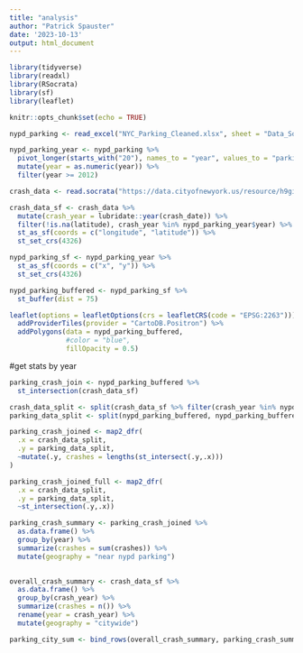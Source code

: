 ```yaml
---
title: "analysis"
author: "Patrick Spauster"
date: '2023-10-13'
output: html_document
---
```


```r

library(tidyverse)
library(readxl)
library(RSocrata)
library(sf)
library(leaflet)

knitr::opts_chunk$set(echo = TRUE)
```

```r

nypd_parking <- read_excel("NYC_Parking_Cleaned.xlsx", sheet = "Data_Sort")

nypd_parking_year <- nypd_parking %>% 
  pivot_longer(starts_with("20"), names_to = "year", values_to = "parking status") %>% 
  mutate(year = as.numeric(year)) %>% 
  filter(year >= 2012)

```

```r
crash_data <- read.socrata("https://data.cityofnewyork.us/resource/h9gi-nx95.csv?$where=crash_date > '2006-12-31T00:00:00.000'")

crash_data_sf <- crash_data %>% 
  mutate(crash_year = lubridate::year(crash_date)) %>% 
  filter(!is.na(latitude), crash_year %in% nypd_parking_year$year) %>% 
  st_as_sf(coords = c("longitude", "latitude")) %>% 
  st_set_crs(4326)
```

```r
nypd_parking_sf <- nypd_parking_year %>% 
  st_as_sf(coords = c("x", "y")) %>% 
  st_set_crs(4326)

nypd_parking_buffered <- nypd_parking_sf %>% 
  st_buffer(dist = 75)

```

```r

leaflet(options = leafletOptions(crs = leafletCRS(code = "EPSG:2263"))) %>% 
  addProviderTiles(provider = "CartoDB.Positron") %>% 
  addPolygons(data = nypd_parking_buffered,
              #color = "blue",
              fillOpacity = 0.5)

```

#get stats by year
```r
parking_crash_join <- nypd_parking_buffered %>% 
  st_intersection(crash_data_sf)


```


```r

crash_data_split <- split(crash_data_sf %>% filter(crash_year %in% nypd_parking_buffered$year), crash_data_sf$crash_year)
parking_data_split <- split(nypd_parking_buffered, nypd_parking_buffered$year)

parking_crash_joined <- map2_dfr(
  .x = crash_data_split,
  .y = parking_data_split,
  ~mutate(.y, crashes = lengths(st_intersect(.y,.x)))
)

parking_crash_joined_full <- map2_dfr(
  .x = crash_data_split,
  .y = parking_data_split,
  ~st_intersection(.y,.x))


```

```r

parking_crash_summary <- parking_crash_joined %>% 
  as.data.frame() %>% 
  group_by(year) %>% 
  summarize(crashes = sum(crashes)) %>% 
  mutate(geography = "near nypd parking")
  

overall_crash_summary <- crash_data_sf %>% 
  as.data.frame() %>% 
  group_by(crash_year) %>% 
  summarize(crashes = n()) %>% 
  rename(year = crash_year) %>% 
  mutate(geography = "citywide")

parking_city_sum <- bind_rows(overall_crash_summary, parking_crash_summary)
```



